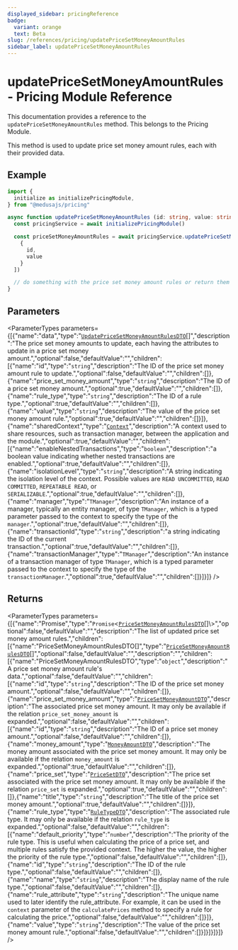 ```yaml
---
displayed_sidebar: pricingReference
badge:
  variant: orange
  text: Beta
slug: /references/pricing/updatePriceSetMoneyAmountRules
sidebar_label: updatePriceSetMoneyAmountRules
---
```



# updatePriceSetMoneyAmountRules - Pricing Module Reference

This documentation provides a reference to the `updatePriceSetMoneyAmountRules` method. This belongs to the Pricing Module.

This method is used to update price set money amount rules, each with their provided data.

## Example

```ts
import { 
  initialize as initializePricingModule,
} from "@medusajs/pricing"

async function updatePriceSetMoneyAmountRules (id: string, value: string) {
  const pricingService = await initializePricingModule()

  const priceSetMoneyAmountRules = await pricingService.updatePriceSetMoneyAmountRules([
    {
      id,
      value
    }
  ])

  // do something with the price set money amount rules or return them
}
```

## Parameters

<ParameterTypes parameters={[{"name":"data","type":"[`UpdatePriceSetMoneyAmountRulesDTO`](../../interfaces/UpdatePriceSetMoneyAmountRulesDTO.mdx)[]","description":"The price set money amounts to update, each having the attributes to update in a price set money amount.","optional":false,"defaultValue":"","children":[{"name":"id","type":"`string`","description":"The ID of the price set money amount rule to update.","optional":false,"defaultValue":"","children":[]},{"name":"price_set_money_amount","type":"`string`","description":"The ID of a price set money amount.","optional":true,"defaultValue":"","children":[]},{"name":"rule_type","type":"`string`","description":"The ID of a rule type.","optional":true,"defaultValue":"","children":[]},{"name":"value","type":"`string`","description":"The value of the price set money amount rule.","optional":true,"defaultValue":"","children":[]}]},{"name":"sharedContext","type":"[`Context`](../../interfaces/Context.mdx)","description":"A context used to share resources, such as transaction manager, between the application and the module.","optional":true,"defaultValue":"","children":[{"name":"enableNestedTransactions","type":"`boolean`","description":"a boolean value indicating whether nested transactions are enabled.","optional":true,"defaultValue":"","children":[]},{"name":"isolationLevel","type":"`string`","description":"A string indicating the isolation level of the context. Possible values are `READ UNCOMMITTED`, `READ COMMITTED`, `REPEATABLE READ`, or `SERIALIZABLE`.","optional":true,"defaultValue":"","children":[]},{"name":"manager","type":"`TManager`","description":"An instance of a manager, typically an entity manager, of type `TManager`, which is a typed parameter passed to the context to specify the type of the `manager`.","optional":true,"defaultValue":"","children":[]},{"name":"transactionId","type":"`string`","description":"a string indicating the ID of the current transaction.","optional":true,"defaultValue":"","children":[]},{"name":"transactionManager","type":"`TManager`","description":"An instance of a transaction manager of type `TManager`, which is a typed parameter passed to the context to specify the type of the `transactionManager`.","optional":true,"defaultValue":"","children":[]}]}]} />

## Returns

<ParameterTypes parameters={[{"name":"Promise","type":"`Promise`<[`PriceSetMoneyAmountRulesDTO`](../../interfaces/PriceSetMoneyAmountRulesDTO.mdx)[]\\>","optional":false,"defaultValue":"","description":"The list of updated price set money amount rules.","children":[{"name":"PriceSetMoneyAmountRulesDTO[]","type":"[`PriceSetMoneyAmountRulesDTO`](../../interfaces/PriceSetMoneyAmountRulesDTO.mdx)[]","optional":false,"defaultValue":"","description":"","children":[{"name":"PriceSetMoneyAmountRulesDTO","type":"`object`","description":"A price set money amount rule's data.","optional":false,"defaultValue":"","children":[{"name":"id","type":"`string`","description":"The ID of the price set money amount.","optional":false,"defaultValue":"","children":[]},{"name":"price_set_money_amount","type":"[`PriceSetMoneyAmountDTO`](../../interfaces/PriceSetMoneyAmountDTO.mdx)","description":"The associated price set money amount. It may only be available if the relation `price_set_money_amount` is expanded.","optional":false,"defaultValue":"","children":[{"name":"id","type":"`string`","description":"The ID of a price set money amount.","optional":false,"defaultValue":"","children":[]},{"name":"money_amount","type":"[`MoneyAmountDTO`](../../interfaces/MoneyAmountDTO.mdx)","description":"The money amount associated with the price set money amount. It may only be available if the relation `money_amount` is expanded.","optional":true,"defaultValue":"","children":[]},{"name":"price_set","type":"[`PriceSetDTO`](../../interfaces/PriceSetDTO.mdx)","description":"The price set associated with the price set money amount. It may only be available if the relation `price_set` is expanded.","optional":true,"defaultValue":"","children":[]},{"name":"title","type":"`string`","description":"The title of the price set money amount.","optional":true,"defaultValue":"","children":[]}]},{"name":"rule_type","type":"[`RuleTypeDTO`](../../interfaces/RuleTypeDTO.mdx)","description":"The associated rule type. It may only be available if the relation `rule_type` is expanded.","optional":false,"defaultValue":"","children":[{"name":"default_priority","type":"`number`","description":"The priority of the rule type. This is useful when calculating the price of a price set, and multiple rules satisfy the provided context. The higher the value, the higher the priority of the rule type.","optional":false,"defaultValue":"","children":[]},{"name":"id","type":"`string`","description":"The ID of the rule type.","optional":false,"defaultValue":"","children":[]},{"name":"name","type":"`string`","description":"The display name of the rule type.","optional":false,"defaultValue":"","children":[]},{"name":"rule_attribute","type":"`string`","description":"The unique name used to later identify the rule_attribute. For example, it can be used in the `context` parameter of the `calculatePrices` method to specify a rule for calculating the price.","optional":false,"defaultValue":"","children":[]}]},{"name":"value","type":"`string`","description":"The value of the price set money amount rule.","optional":false,"defaultValue":"","children":[]}]}]}]}]} />
